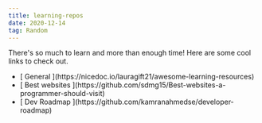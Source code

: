 ```yaml
---
title: learning-repos
date: 2020-12-14
tag: Random
---
```


There's so much to learn and more than enough time! Here are some cool links to
check out.

<ul>
  <li>
    [ General ](https://nicedoc.io/lauragift21/awesome-learning-resources)
  </li>
  <li>
    [ Best websites
    ](https://github.com/sdmg15/Best-websites-a-programmer-should-visit)
  </li>
  <li>[ Dev Roadmap ](https://github.com/kamranahmedse/developer-roadmap)</li>
</ul>
